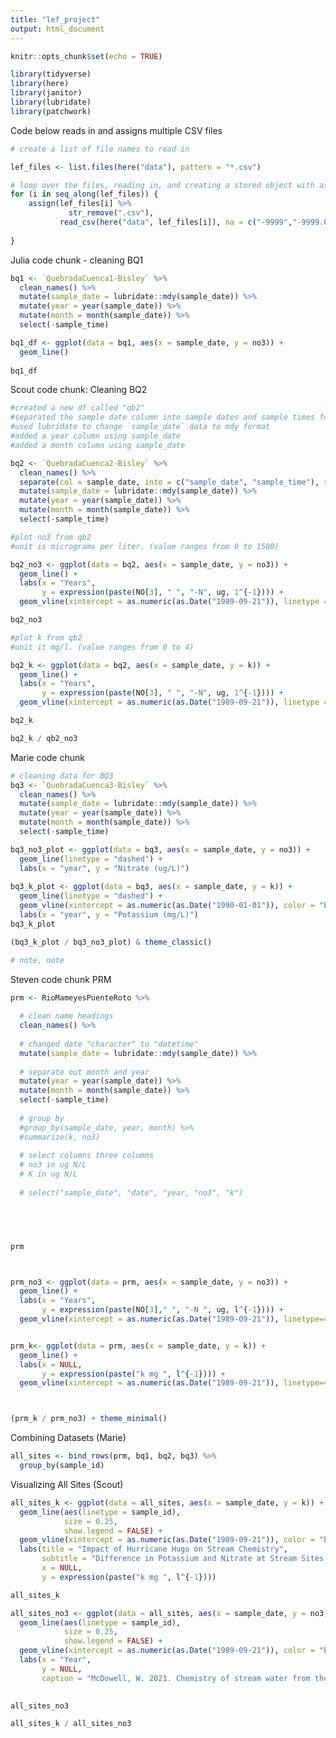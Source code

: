 ```yaml
---
title: "lef_project"
output: html_document
---
```


```r
knitr::opts_chunk$set(echo = TRUE)

library(tidyverse)
library(here)
library(janitor)
library(lubridate)
library(patchwork)

```

Code below reads in and assigns multiple CSV files
```r
# create a list of file names to read in

lef_files <- list.files(here("data"), pattern = "*.csv")

# loop over the files, reading in, and creating a stored object with assign
for (i in seq_along(lef_files)) {
    assign(lef_files[i] %>%
             str_remove(".csv"),
           read_csv(here("data", lef_files[i]), na = c("-9999","-9999.0","-9999.00")))
  
}


```


Julia code chunk - cleaning BQ1
```r
bq1 <- `QuebradaCuenca1-Bisley` %>% 
  clean_names() %>% 
  mutate(sample_date = lubridate::mdy(sample_date)) %>% 
  mutate(year = year(sample_date)) %>% 
  mutate(month = month(sample_date)) %>% 
  select(-sample_time)

bq1_df <- ggplot(data = bq1, aes(x = sample_date, y = no3)) +
  geom_line()
  
bq1_df

```



Scout code chunk: Cleaning BQ2
```r
#created a new df called "qb2"
#separated the sample date column into sample dates and sample times for ease of wrangling the dates, which are of more importance 
#used lubridate to change `sample_date` data to mdy format
#added a year column using sample_date
#added a month column using sample_date

bq2 <- `QuebradaCuenca2-Bisley` %>% 
  clean_names() %>% 
  separate(col = sample_date, into = c("sample_date", "sample_time"), sep = " ") %>% 
  mutate(sample_date = lubridate::mdy(sample_date)) %>% 
  mutate(year = year(sample_date)) %>% 
  mutate(month = month(sample_date)) %>% 
  select(-sample_time)

#plot no3 from qb2
#unit is micrograms per liter. (value ranges from 0 to 1500)

bq2_no3 <- ggplot(data = bq2, aes(x = sample_date, y = no3)) +
  geom_line() +
  labs(x = "Years",
       y = expression(paste(NO[3], " ", "-N", ug, 1^{-1}))) +
  geom_vline(xintercept = as.numeric(as.Date("1989-09-21")), linetype = 4, color = "red")

bq2_no3

#plot k from qb2
#unit it mg/l. (value ranges from 0 to 4) 

bq2_k <- ggplot(data = bq2, aes(x = sample_date, y = k)) +
  geom_line() +
  labs(x = "Years",
       y = expression(paste(NO[3], " ", "-N", ug, 1^{-1}))) +
  geom_vline(xintercept = as.numeric(as.Date("1989-09-21")), linetype = 4, color = "red")

bq2_k

bq2_k / qb2_no3

```


Marie code chunk
```r
# cleaning data for BQ3
bq3 <- `QuebradaCuenca3-Bisley` %>% 
  clean_names() %>% 
  mutate(sample_date = lubridate::mdy(sample_date)) %>% 
  mutate(year = year(sample_date)) %>% 
  mutate(month = month(sample_date)) %>% 
  select(-sample_time)

bq3_no3_plot <- ggplot(data = bq3, aes(x = sample_date, y = no3)) +
  geom_line(linetype = "dashed") +
  labs(x = "year", y = "Nitrate (ug/L)")
  
bq3_k_plot <- ggplot(data = bq3, aes(x = sample_date, y = k)) +
  geom_line(linetype = "dashed") +
  geom_vline(xintercept = as.numeric(as.Date("1990-01-01")), color = "blue") +
  labs(x = "year", y = "Potassium (mg/L)")
bq3_k_plot

(bq3_k_plot / bq3_no3_plot) & theme_classic()

# note, note
```

Steven code chunk PRM
```r
prm <- RioMameyesPuenteRoto %>% 
  
  # clean name headings
  clean_names() %>% 
  
  # changed date "character" to "datetime"
  mutate(sample_date = lubridate::mdy(sample_date)) %>% 
  
  # separate out month and year
  mutate(year = year(sample_date)) %>% 
  mutate(month = month(sample_date)) %>% 
  select(-sample_time)
  
  # group by
  #group_by(sample_date, year, month) %>% 
  #summarize(k, no3)
  
  # select columns three columns
  # no3 in ug N/L
  # K in ug N/L
  
  # select("sample_date", "date", "year, "no3", "k")
  




prm



prm_no3 <- ggplot(data = prm, aes(x = sample_date, y = no3)) +
  geom_line() +
  labs(x = "Years",
       y = expression(paste(NO[3]," ", "-N ", ug, l^{-1}))) +
  geom_vline(xintercept = as.numeric(as.Date("1989-09-21")), linetype=4)


prm_k<- ggplot(data = prm, aes(x = sample_date, y = k)) +
  geom_line() +
  labs(x = NULL,
       y = expression(paste("k mg ", l^{-1}))) +
  geom_vline(xintercept = as.numeric(as.Date("1989-09-21")), linetype=4)



(prm_k / prm_no3) + theme_minimal()

```
Combining Datasets (Marie)
```r
all_sites <- bind_rows(prm, bq1, bq2, bq3) %>% 
  group_by(sample_id)
```

Visualizing All Sites (Scout)

```r
all_sites_k <- ggplot(data = all_sites, aes(x = sample_date, y = k)) +
  geom_line(aes(linetype = sample_id),
            size = 0.25,
            show.legend = FALSE) +
  geom_vline(xintercept = as.numeric(as.Date("1989-09-21")), color = "blue", size = 1) +
  labs(title = "Impact of Hurricane Hugo on Stream Chemistry",
       subtitle = "Difference in Potassium and Nitrate at Stream Sites in the Luquillo Experimental Forest",
       x = NULL,
       y = expression(paste("k mg ", l^{-1})))

all_sites_k

all_sites_no3 <- ggplot(data = all_sites, aes(x = sample_date, y = no3)) +
  geom_line(aes(linetype = sample_id),
            size = 0.25,
            show.legend = FALSE) +
  geom_vline(xintercept = as.numeric(as.Date("1989-09-21")), color = "blue", size = 1) +
  labs(x = "Year",
       y = NULL,
       caption = "McDowell, W. 2021. Chemistry of stream water from the Luquillo Mountains ver 4923052. Environmental Data Initiative.")
  

all_sites_no3

all_sites_k / all_sites_no3
```

